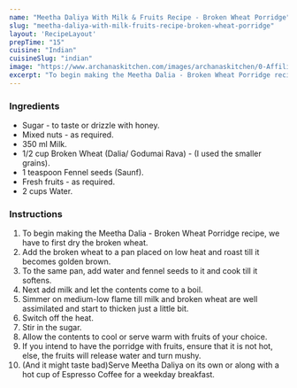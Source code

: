 ---
name: "Meetha Daliya With Milk & Fruits Recipe - Broken Wheat Porridge"
slug: "meetha-daliya-with-milk-fruits-recipe-broken-wheat-porridge"
layout: 'RecipeLayout'
prepTime: "15"
cuisine: "Indian"
cuisineSlug: "indian"
image: "https://www.archanaskitchen.com/images/archanaskitchen/0-Affiliate-Articles/Meetha_Daliya_Recipe_Broken_Wheat_Porridge_original-2_1600.jpg"
excerpt: "To begin making the Meetha Dalia - Broken Wheat Porridge recipe, we have to first dry the broken wheat"
---

### Ingredients

- Sugar - to taste or drizzle with honey.
- Mixed nuts - as required.
- 350 ml Milk.
- 1/2 cup Broken Wheat (Dalia/ Godumai Rava) - (I used the smaller grains).
- 1 teaspoon Fennel seeds (Saunf).
- Fresh fruits - as required.
- 2 cups Water.

### Instructions

1. To begin making the Meetha Dalia - Broken Wheat Porridge recipe, we have to first dry the broken wheat.
1. Add the broken wheat to a pan placed on low heat and roast till it becomes golden brown.
1. To the same pan, add water and fennel seeds to it and cook till it softens.
1. Next add milk and let the contents come to a boil.
1. Simmer on medium-low flame till milk and broken wheat are well assimilated and start to thicken just a little bit.
1. Switch off the heat.
1. Stir in the sugar.
1. Allow the contents to cool or serve warm with fruits of your choice.
1. If you intend to have the porridge with fruits, ensure that it is not hot, else, the fruits will release water and turn mushy.
1. (And it might taste bad)Serve Meetha Daliya on its own or along with a hot cup of Espresso Coffee for a weekday breakfast.
